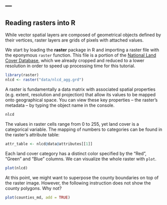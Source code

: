 ---
---

## Reading rasters into R

While vector spatial layers are composed of geometrical objects defined by their vertices, raster layers are grids of pixels with attached values. 

We start by loading the **raster** package in R and importing a raster file with the eponymous `raster` function. This file is a portion of the [National Land Cover Database](http://www.mrlc.gov/nlcd2011.php), which we already cropped and reduced to a lower resolution in order to speed up processing time for this tutorial.

```r
library(raster)
nlcd <- raster("data/nlcd_agg.grd")
```

<!--split-->

A raster is fundamentally a data matrix with associated spatial properties (e.g. extent, resolution and projection) that allow its values to be mapped onto geographical space. You can view these key properties -- the raster's metadata -- by typing the object name in the console.

```r
nlcd
```

<!--split-->

The values in raster cells range from 0 to 255, yet land cover is a categorical variable. The mapping of numbers to categories can be found in the raster's attribute table:
```r
attr_table <- nlcd@data@attributes[[1]]
```

Each land cover category has a distinct color specified by the "Red", "Green" and "Blue" columns. We can visualize the whole raster with `plot`.
```r
plot(nlcd)
```

<!--split-->

At this point, we might want to superpose the county boundaries on top of the raster image. However, the following instruction does not show the county polygons. Why not?
```r
plot(counties_md, add = TRUE)
```
